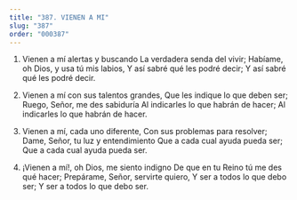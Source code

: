 ```yaml
---
title: "387. VIENEN A MI"
slug: "387"
order: "000387"
---
```

1. Vienen a mí alertas y buscando La verdadera senda del vivir;
Habíame, oh Dios, y usa tú mis labios, Y así sabré qué les podré decir;
Y así sabré qué les podré decir.

2. Vienen a mí con sus talentos grandes, Que les indique lo que deben ser; Ruego, Señor, me des sabiduría
Al indicarles lo que habrán de hacer; Al indicarles lo que habrán de hacer.

3. Vienen a mí, cada uno diferente, Con sus problemas para resolver; Dame, Señor, tu luz y entendimiento Que a cada cual ayuda pueda ser; Que a cada cual ayuda pueda ser.

4. ¡Vienen a mí!, oh Dios, me siento indigno De que en tu Reino tú me des qué hacer; Prepárame, Señor, servirte quiero,
Y ser a todos lo que debo ser; Y ser a todos lo que debo ser.
